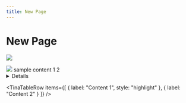 ```yaml
---
title: New Page
---
```


# New Page

![](/img/logo.svg)

<img src="/img/logo.svg" className="w-[10px]" />

<Admonition type="caution" title="Do this thing">
  sample content
</Admonition>

<Tabs>
  <TabItem label="New Tab" value="1">
    1
  </TabItem>

  <TabItem label="New Tab" value="2">
    2
  </TabItem>
</Tabs>

<Details summary="Sample Detail">
  content
</Details>

<TinaTable>
  <TinaTableRow
    items={[
      { label: "Header 1", header: true },
      { label: "Header 2", header: true }
    ]}
  />

  <TinaTableRow
    items={[
      { label: "Content 1", style: "highlight" },
      { label: "Content 2" }
    ]}
  />
</TinaTable>
